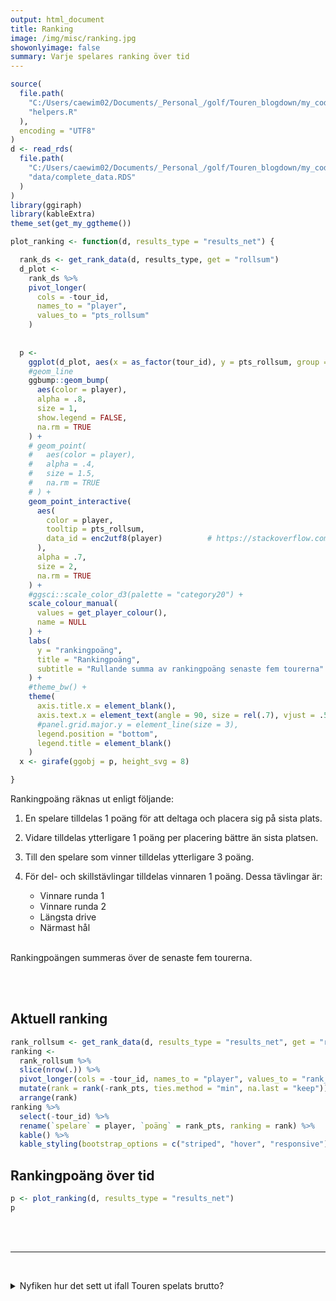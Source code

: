 ```yaml
---
output: html_document  
title: Ranking  
image: /img/misc/ranking.jpg    
showonlyimage: false  
summary: Varje spelares ranking över tid
---
```

```r
source(
  file.path(
    "C:/Users/caewim02/Documents/_Personal_/golf/Touren_blogdown/my_code",
    "helpers.R"
  ),
  encoding = "UTF8"
)
d <- read_rds(
  file.path(
    "C:/Users/caewim02/Documents/_Personal_/golf/Touren_blogdown/my_code",
    "data/complete_data.RDS"
  )  
)
library(ggiraph)
library(kableExtra)
theme_set(get_my_ggtheme())
```
```r
plot_ranking <- function(d, results_type = "results_net") {

  rank_ds <- get_rank_data(d, results_type, get = "rollsum")
  d_plot <- 
    rank_ds %>% 
    pivot_longer(
      cols = -tour_id, 
      names_to = "player", 
      values_to = "pts_rollsum"
    ) 
  
  
  p <- 
    ggplot(d_plot, aes(x = as_factor(tour_id), y = pts_rollsum, group = player)) +
    #geom_line
    ggbump::geom_bump(
      aes(color = player),
      alpha = .8, 
      size = 1, 
      show.legend = FALSE, 
      na.rm = TRUE
    ) + 
    # geom_point(
    #   aes(color = player),
    #   alpha = .4, 
    #   size = 1.5, 
    #   na.rm = TRUE
    # ) +
    geom_point_interactive(
      aes(
        color = player,
        tooltip = pts_rollsum,
        data_id = enc2utf8(player)          # https://stackoverflow.com/a/56900588
      ), 
      alpha = .7,
      size = 2,
      na.rm = TRUE
    ) +       
    #ggsci::scale_color_d3(palette = "category20") +
    scale_colour_manual(
      values = get_player_colour(), 
      name = NULL
    ) +    
    labs(
      y = "rankingpoäng",
      title = "Rankingpoäng", 
      subtitle = "Rullande summa av rankingpoäng senaste fem tourerna"
    ) +
    #theme_bw() + 
    theme(
      axis.title.x = element_blank(),
      axis.text.x = element_text(angle = 90, size = rel(.7), vjust = .5),
      #panel.grid.major.y = element_line(size = 3), 
      legend.position = "bottom",
      legend.title = element_blank()
    )
  x <- girafe(ggobj = p, height_svg = 8)

}
```

Rankingpoäng räknas ut enligt följande:


 1) En spelare tilldelas 1 poäng för att deltaga och placera sig på sista plats.
 <br>
 
 2) Vidare tilldelas ytterligare 1 poäng per placering bättre än sista platsen.
 <br>
 
 3) Till den spelare som vinner tilldelas ytterligare 3 poäng.
 <br>
 
 4) För del- och skillstävlingar tilldelas vinnaren 1 poäng. Dessa tävlingar är:
      + Vinnare runda 1
      + Vinnare runda 2
      + Längsta drive
      + Närmast hål

<br>
Rankingpoängen summeras över de senaste fem tourerna.

<br><br>


## Aktuell ranking
```r
rank_rollsum <- get_rank_data(d, results_type = "results_net", get = "rollsum")
ranking <-
  rank_rollsum %>%
  slice(nrow(.)) %>%
  pivot_longer(cols = -tour_id, names_to = "player", values_to = "rank_pts") %>%
  mutate(rank = rank(-rank_pts, ties.method = "min", na.last = "keep")) %>%
  arrange(rank)
ranking %>%
  select(-tour_id) %>% 
  rename(`spelare` = player, `poäng` = rank_pts, ranking = rank) %>% 
  kable() %>% 
  kable_styling(bootstrap_options = c("striped", "hover", "responsive"))
```



## Rankingpoäng över tid
```r
p <- plot_ranking(d, results_type = "results_net")
p
```

<br><br>
<hr>
<br>

<details>
<summary>Nyfiken hur det sett ut ifall Touren spelats brutto?</summary>
<p>

Ranking ifall Touren spelats brutto:
```r
p <- plot_ranking(d, results_type = "results_gross")
p
```

</p>
</details>